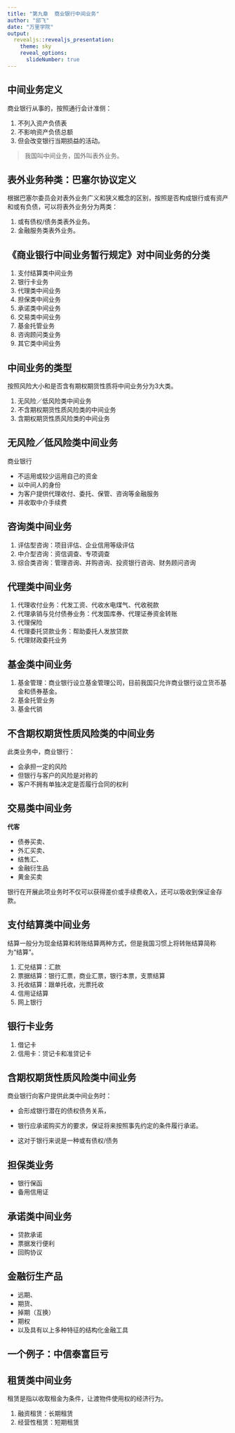 ```yaml
---
title: "第九章  商业银行中间业务"
author: "邱飞"
date: "万里学院"
output:
  revealjs::revealjs_presentation:
    theme: sky
    reveal_options:
      slideNumber: true
---
```


## 中间业务定义 ##

商业银行从事的，按照通行会计准侧：

1. 不列入资产负债表
2. 不影响资产负债总额
3. 但会改变银行当期损益的活动。

> 我国叫中间业务，国外叫表外业务。

## 表外业务种类：巴塞尔协议定义 ##

根据巴塞尔委员会对表外业务广义和狭义概念的区别，按照是否构成银行或有资产和或有负债，可以将表外业务分为两类：

1. 或有债权/债务类表外业务。
2. 金融服务类表外业务。

## 《商业银行中间业务暂行规定》对中间业务的分类 ##

1. 支付结算类中间业务 
2. 银行卡业务 
3. 代理类中间业务 
4. 担保类中间业务 
5. 承诺类中间业务
6. 交易类中间业务
7. 基金托管业务 
8. 咨询顾问类业务 
9. 其它类中间业务

## 中间业务的类型 ##

按照风险大小和是否含有期权期货性质将中间业务分为3大类。

1. 无风险／低风险类中间业务
2. 不含期权期货性质风险类的中间业务
3. 含期权期货性质风险类的中间业务

## 无风险／低风险类中间业务 ##

商业银行

* 不运用或较少运用自己的资金
* 以中间人的身份
* 为客户提供代理收付、委托、保管、咨询等金融服务
* 并收取中介手续费

## 咨询类中间业务 ##

1. 评估型咨询：项目评估、企业信用等级评估
2. 中介型咨询：资信调查、专项调查
3. 综合类咨询：管理咨询、并购咨询、投资银行咨询、财务顾问咨询

## 代理类中间业务 ##

1. 代理收付业务：代发工资、代收水电煤气、代收税款
2. 代理承销与兑付债券业务：代发国库券、代理证券资金转账
3. 代理保险
4. 代理委托贷款业务：帮助委托人发放贷款
5. 代理财政委托业务

## 基金类中间业务 ##

1. 基金管理：商业银行设立基金管理公司，目前我国只允许商业银行设立货币基金和债券基金。
2. 基金托管业务
3. 基金代销


## 不含期权期货性质风险类的中间业务 ##
此类业务中，商业银行：

* 会承担一定的风险
* 但银行与客户的风险是对称的
* 客户不拥有单独决定是否履行合同的权利

## 交易类中间业务 ##

**代客**

* 债券买卖、
* 外汇买卖、
* 结售汇、
* 金融衍生品
* 黄金买卖

银行在开展此项业务时不仅可以获得差价或手续费收入，还可以吸收到保证金存款。

## 支付结算类中间业务  ##

结算一般分为现金结算和转账结算两种方式，但是我国习惯上将转账结算简称为“结算”。

1. 汇兑结算：汇款
2. 票据结算：银行汇票，商业汇票，银行本票，支票结算
3. 托收结算：跟单托收，光票托收
4. 信用证结算
5. 网上银行

## 银行卡业务 ##

1. 借记卡
2. 信用卡：贷记卡和准贷记卡

##  含期权期货性质风险类中间业务  ##

商业银行向客户提供此类中间业务时：

* 会形成银行潜在的债权债务关系，

* 银行应承诺购买方的要求，保证将来按照事先约定的条件履行承诺。

* 这对于银行来说是一种或有债权/债务

## 担保类业务 ##

* 银行保函
* 备用信用证

## 承诺类中间业务 ##

* 贷款承诺
* 票据发行便利
* 回购协议


## 金融衍生产品 ##

* 远期、
* 期货、
* 掉期（互换）
* 期权
* 以及具有以上多种特征的结构化金融工具

## 一个例子：中信泰富巨亏 ##

## 租赁类中间业务 ##

租赁是指以收取租金为条件，让渡物件使用权的经济行为。

1. 融资租赁：长期租赁
2. 经营性租赁：短期租赁


